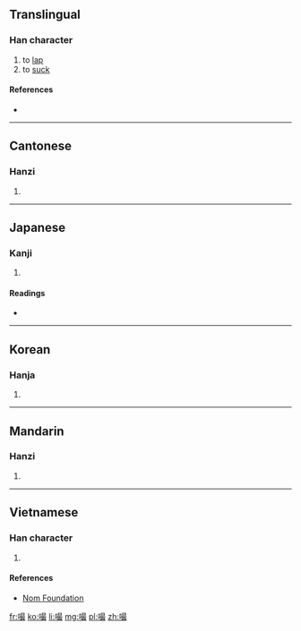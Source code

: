 ==Translingual==

===Han character===
{{Han char|rn=30|rad=口|as=12|sn=15|four=6604<sub>7</sub>|canj=口日尸水 (RASE)}}

# to [[lap]]
# to [[suck]]

====References====
* {{Han ref|kx=0206.240|dkj=04238|hdz=10682.190|uh=562C|ud=22060|bh=E544|bd=58692}}

----

==Cantonese==

===Hanzi===
{{yue-hanzi|jyut=|y=chaai3, jyut3}}

# {{defn|lang=yue|sort=口12}}

----

==Japanese==

===Kanji===
{{ja-kanji|grade=|rs=口12}}

# {{defn|lang=ja|sort=口12}}

====Readings====
* {{ja-readings|on=[[さい]] (sai), [[せ]] (se), [[せい]] (sei)|kun=[[かむ]] (kamu), [[むさぼる]] (musaboru)}}

----

==Korean==

===Hanja===
{{ko-hanja|hangeul=최|rv=choe|mr=ch'oe}}

# {{defn|lang=ko|sort=口12}}

----

==Mandarin==

===Hanzi===
{{cmn-hanzi|pin=[[zuō]] ([[zuo1]])|wg=tso<sup>1</sup>}}

# {{defn|lang=cmn|sort=口12}}

----

==Vietnamese==

===Han character===
{{vi-hantu|[[chối]], [[tòi]], [[đạm]], [[ngoạm]], [[toát]]|rs=口12}}

# {{defn|lang=vi|sort=口12}}

====References====
*[http://nomfoundation.org/common/nom_details.php?codepoint=562c Nom Foundation]

[[fr:嘬]]
[[ko:嘬]]
[[li:嘬]]
[[mg:嘬]]
[[pl:嘬]]
[[zh:嘬]]